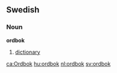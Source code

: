 ==Swedish==
===Noun===
'''ordbok'''

# [[dictionary]]

[[ca:Ordbok]]
[[hu:ordbok]]
[[nl:ordbok]]
[[sv:ordbok]]